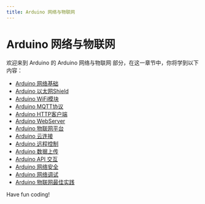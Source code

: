```yaml
---
title: Arduino 网络与物联网
---
```


# Arduino 网络与物联网

欢迎来到 Arduino 的 Arduino 网络与物联网 部分，在这一章节中，你将学到以下内容：

- [Arduino 网络基础](./0-arduino-network-foundation.mdx)
- [Arduino 以太网Shield](./1-arduino-ethernet-shield.mdx)
- [Arduino WiFi模块](./2-arduino-wifi-module.mdx)
- [Arduino MQTT协议](./3-arduino-mqtt-protocol.mdx)
- [Arduino HTTP客户端](./4-arduino-http-client.mdx)
- [Arduino WebServer](./5-arduino-webserver.mdx)
- [Arduino 物联网平台](./6-arduino-internet-of-things-platform.mdx)
- [Arduino 云连接](./7-arduino-cloud-connection.mdx)
- [Arduino 远程控制](./8-arduino-remote-control.mdx)
- [Arduino 数据上传](./9-arduino-data-upload.mdx)
- [Arduino API 交互](./10-arduino-api-interaction.mdx)
- [Arduino 网络安全](./11-arduino-cybersecurity.mdx)
- [Arduino 网络调试](./12-arduino-network-debugging.mdx)
- [Arduino 物联网最佳实践](./13-arduino-iot-best-practices.mdx)

Have fun coding!